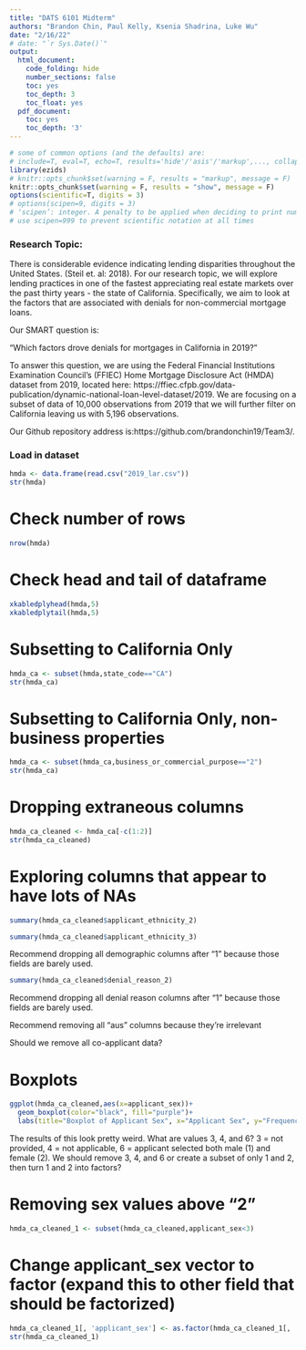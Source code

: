 ```yaml
---
title: "DATS 6101 Midterm"
authors: "Brandon Chin, Paul Kelly, Ksenia Shadrina, Luke Wu"
date: "2/16/22"
# date: "`r Sys.Date()`"
output:
  html_document:
    code_folding: hide
    number_sections: false
    toc: yes
    toc_depth: 3
    toc_float: yes
  pdf_document:
    toc: yes
    toc_depth: '3'
---
```


```r
# some of common options (and the defaults) are: 
# include=T, eval=T, echo=T, results='hide'/'asis'/'markup',..., collapse=F, warning=T, message=T, error=T, cache=T, fig.width=6, fig.height=4, fig.dim=c(6,4) #inches, fig.align='left'/'center','right', 
library(ezids)
# knitr::opts_chunk$set(warning = F, results = "markup", message = F)
knitr::opts_chunk$set(warning = F, results = "show", message = F)
options(scientific=T, digits = 3) 
# options(scipen=9, digits = 3) 
# ‘scipen’: integer. A penalty to be applied when deciding to print numeric values in fixed or exponential notation.  Positive values bias towards fixed and negative towards scientific notation: fixed notation will be preferred unless it is more than ‘scipen’ digits wider.
# use scipen=999 to prevent scientific notation at all times
```

### Research Topic:

There is considerable evidence indicating lending disparities throughout the United States. (Steil et. al: 2018). For our research topic, we will explore lending practices in one of the fastest appreciating real estate markets over the past thirty years - the state of California. Specifically, we aim to look at the factors that are associated with denials for non-commercial mortgage loans.

Our SMART question is:

“Which factors drove denials for mortgages in California in 2019?”

To answer this question, we are using the Federal Financial Institutions Examination Council's (FFIEC) Home Mortgage Disclosure Act (HMDA) dataset from 2019, located here: https://ffiec.cfpb.gov/data-publication/dynamic-national-loan-level-dataset/2019. We are  focusing on a subset of data of 10,000 observations from 2019 that we will further filter on California leaving us with 5,196 observations.

Our Github repository address is:https://github.com/brandonchin19/Team3/.

### Load in dataset

```r
hmda <- data.frame(read.csv("2019_lar.csv"))
str(hmda)
```

# Check number of rows

```r
nrow(hmda)
```


# Check head and tail of dataframe

```r
xkabledplyhead(hmda,5)
xkabledplytail(hmda,5)
```
# Subsetting to California Only

```r
hmda_ca <- subset(hmda,state_code=="CA")
str(hmda_ca)
```

# Subsetting to California Only, non-business properties

```r
hmda_ca <- subset(hmda_ca,business_or_commercial_purpose=="2")
str(hmda_ca)
```

# Dropping extraneous columns

```r
hmda_ca_cleaned <- hmda_ca[-c(1:2)]
str(hmda_ca_cleaned)
```

# Exploring columns that appear to have lots of NAs

```r
summary(hmda_ca_cleaned$applicant_ethnicity_2)
```
```r
summary(hmda_ca_cleaned$applicant_ethnicity_3)
```

Recommend dropping all demographic columns after "1" because those fields are barely used.

```r
summary(hmda_ca_cleaned$denial_reason_2)
```

Recommend dropping all denial reason columns after "1" because those fields are barely used.

Recommend removing all "aus" columns because they're irrelevant

Should we remove all co-applicant data?

# Boxplots

```r
ggplot(hmda_ca_cleaned,aes(x=applicant_sex))+
  geom_boxplot(color="black", fill="purple")+
  labs(title="Boxplot of Applicant Sex", x="Applicant Sex", y="Frequency")
```

The results of this look pretty weird. What are values 3, 4, and 6? 3 = not provided, 4 = not applicable, 6 = applicant selected both male (1) and female (2). We should remove 3, 4, and 6 or create a subset of only 1 and 2, then turn 1 and 2 into factors?

# Removing sex values above "2"

```r
hmda_ca_cleaned_1 <- subset(hmda_ca_cleaned,applicant_sex<3)
```

# Change applicant_sex vector to factor (expand this to other field that should be factorized)

```r
hmda_ca_cleaned_1[, 'applicant_sex'] <- as.factor(hmda_ca_cleaned_1[, 'applicant_sex'])
str(hmda_ca_cleaned_1)
```
